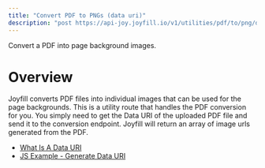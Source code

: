 ```yaml
---
title: "Convert PDF to PNGs (data uri)"
description: "post https://api-joy.joyfill.io/v1/utilities/pdf/to/png/datauri"
---
```


Convert a PDF into page background images.

# Overview

Joyfill converts PDF files into individual images that can be used for the page backgrounds. This is a utility route that handles the PDF conversion for you. You simply need to get the Data URI of the uploaded PDF file and send it to the conversion endpoint. Joyfill will return an array of image urls generated from the PDF.

* [What Is A Data URI](https://developer.mozilla.org/en-US/docs/Web/HTTP/Basics_of_HTTP/Data_URLs)
* [JS Example - Generate Data URI](/docs/image-uploads-and-pdf-conversions#js-example-how-to-generate-data-uri)
